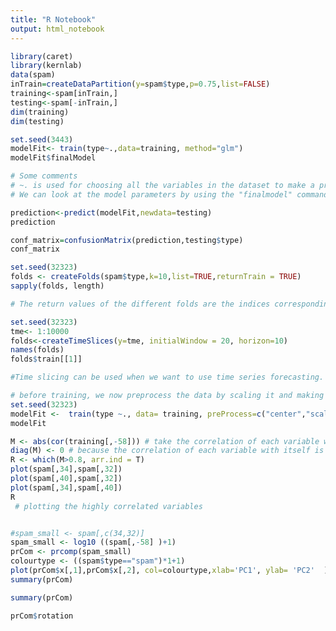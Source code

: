 ---
title: "R Notebook"
output: html_notebook
---

```{r data-splitting}

library(caret)
library(kernlab)
data(spam)
inTrain=createDataPartition(y=spam$type,p=0.75,list=FALSE)
training<-spam[inTrain,]
testing<-spam[-inTrain,]
dim(training)
dim(testing)
```
```{r fitting a model}

set.seed(3443)
modelFit<- train(type~.,data=training, method="glm")
modelFit$finalModel

# Some comments
# ~. is used for choosing all the variables in the dataset to make a prediction of the output variable "type"
# We can look at the model parameters by using the "finalmodel" command

```

```{r predict}
prediction<-predict(modelFit,newdata=testing)
prediction

```


```{r confusion matrix}
conf_matrix=confusionMatrix(prediction,testing$type)
conf_matrix
```
```{r k-fold cross validation}

set.seed(32323)
folds <- createFolds(spam$type,k=10,list=TRUE,returnTrain = TRUE) 
sapply(folds, length)

# The return values of the different folds are the indices corresponding to the training data set in that fold
```

```{r time-slicing}
set.seed(32323)
tme<- 1:10000
folds<-createTimeSlices(y=tme, initialWindow = 20, horizon=10)
names(folds)
folds$train[[1]]

#Time slicing can be used when we want to use time series forecasting. The initial window contains the number of #samples that will be used to predict the next number of samples whcich are stored in the horizon variable
```


```{r preprocessing}

# before training, we now preprocess the data by scaling it and making it's mean equal to 1
set.seed(32323)
modelFit <-  train(type ~., data= training, preProcess=c("center","scale"),method="glm")
modelFit


```

```{r preprocessing with PCA}

M <- abs(cor(training[,-58])) # take the correlation of each variable with each other
diag(M) <- 0 # because the correlation of each variable with itself is 1
R <- which(M>0.8, arr.ind = T)
plot(spam[,34],spam[,32])
plot(spam[,40],spam[,32])
plot(spam[,34],spam[,40])
R
 # plotting the highly correlated variables


#spam_small <- spam[,c(34,32)]
spam_small <- log10 ((spam[,-58] )+1)
prCom <- prcomp(spam_small)
colourtype <- ((spam$type=="spam")*1+1)
plot(prCom$x[,1],prCom$x[,2], col=colourtype,xlab='PC1', ylab= 'PC2'  )
summary(prCom)
```



```{r princial components}
summary(prCom)

prCom$rotation
```














